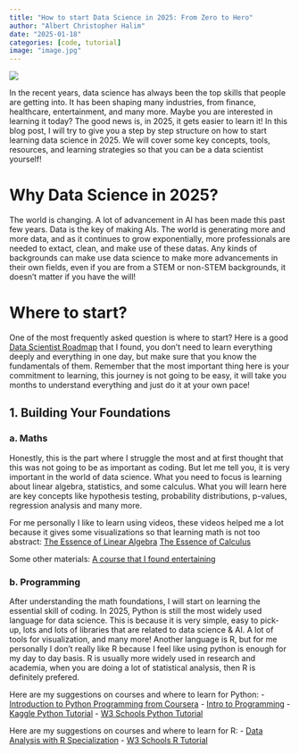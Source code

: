 ```yaml
---
title: "How to start Data Science in 2025: From Zero to Hero"
author: "Albert Christopher Halim"
date: "2025-01-18"
categories: [code, tutorial]
image: "image.jpg"
---
```


![](image.jpg)

In the recent years, data science has always been the top skills that people are getting into. It has been shaping many industries, from finance, healthcare, entertainment, and many more. Maybe you are interested in learning it today? The good news is, in 2025, it gets easier to learn it! In this blog post, I will try to give you a step by step structure on how to start learning data science in 2025. We will cover some key concepts, tools, resources, and learning strategies so that you can be a data scientist yourself!

# Why Data Science in 2025?

The world is changing. A lot of advancement in AI has been made this past few years. Data is the key of making AIs. The world is generating more and more data, and as it continues to grow exponentially, more professionals are needed to extact, clean, and make use of these datas. Any kinds of backgrounds can make use data science to make more advancements in their own fields, even if you are from a STEM or non-STEM backgrounds, it doesn't matter if you have the will!

# Where to start?

One of the most frequently asked question is where to start? Here is a good [Data Scientist Roadmap](https://roadmap.sh/ai-data-scientist) that I found, you don't need to learn everything deeply and everything in one day, but make sure that you know the fundamentals of them. Remember that the most important thing here is your commitment to learning, this journey is not going to be easy, it will take you months to understand everything and just do it at your own pace!

## 1. Building Your Foundations
### a. Maths
Honestly, this is the part where I struggle the most and at first thought that this was not going to be as important as coding. But let me tell you, it is very important in the world of data science. What you need to focus is learning about linear algebra, statistics, and some calculus. What you will learn here are key concepts like hypothesis testing, probability distributions, p-values, regression analysis and many more. 

For me personally I like to learn using videos, these videos helped me a lot because it gives some visualizations so that learning math is not too abstract:
[The Essence of Linear Algebra](https://www.youtube.com/watch?v=kjBOesZCoqc&list=PLZHQObOWTQDPD3MizzM2xVFitgF8hE_ab)
[The Essence of Calculus](https://www.3blue1brown.com/topics/calculus)

Some other materials:
[A course that I found entertaining](https://www.youtube.com/playlist?list=PLPnZfvKID1Sje5jWxt-4CSZD7bUI4gSPS)

### b. Programming

After understanding the math foundations, I will start on learning the essential skill of coding. In 2025, Python is still the most widely used language for data science. This is because it is very simple, easy to pick-up, lots and lots of libraries that are related to data science & AI. A lot of tools for visualization, and many more! Another language is R, but for me personally I don't really like R because I feel like using python is enough for my day to day basis. R is usually more widely used in research and academia, when you are doing a lot of statistical analysis, then R is definitely prefered.

Here are my suggestions on courses and where to learn for Python:
- [Introduction to Python Programming from Coursera](https://www.coursera.org/learn/python-programming-intro/paidmedia?utm_medium=sem&utm_source=gg&utm_campaign=B2C_NAMER_programming-python-java_penn_FTCOF_specializations_country-US-country-CA&campaignid=20859192865&adgroupid=155909119199&device=c&keyword=&matchtype=&network=g&devicemodel=&adposition=&creativeid=684305169997&hide_mobile_promo&gad_source=1&gclid=Cj0KCQiAv628BhC2ARIsAIJIiK_XDXWtk2BhTue02-M0TZ3N0GjyL5kzC2Y3IB1U7MB1oOKOlavGdFEaAr-yEALw_wcB)
- [Intro to Programming](https://www.kaggle.com/learn/intro-to-programming)
- [Kaggle Python Tutorial](https://www.kaggle.com/learn/python)
- [W3 Schools Python Tutorial](https://www.w3schools.com/python/)

Here are my suggestions on courses and where to learn for R:
- [Data Analysis with R Specialization](https://www.coursera.org/specializations/statistics/paidmedia?utm_medium=sem&utm_source=gg&utm_campaign=B2C_NAMER_statistics_duke_FTCOF_specializations_country-US-country-CA&campaignid=19997217497&adgroupid=149763243522&device=c&keyword=learn%20statistics&matchtype=b&network=g&devicemodel=&adposition=&creativeid=655441924732&hide_mobile_promo&gad_source=1&gclid=Cj0KCQiAv628BhC2ARIsAIJIiK-543FPH1-NmtYhh5Jgoa9UBsB8f5OIUttLHg_MzGNCDNILXkP_RPQaAqCxEALw_wcB)
- [W3 Schools R Tutorial](https://www.w3schools.com/r/default.asp)

